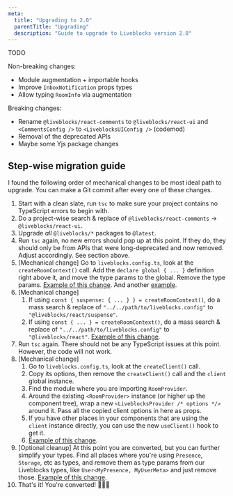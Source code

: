 ```yaml
---
meta:
  title: "Upgrading to 2.0"
  parentTitle: "Upgrading"
  description: "Guide to upgrade to Liveblocks version 2.0"
---
```


TODO

Non-breaking changes:

- Module augmentation + importable hooks
- Improve `InboxNotification` props types
- Allow typing `RoomInfo` via augmentation

Breaking changes:

- Rename `@liveblocks/react-comments` to `@liveblocks/react-ui` and
  `<CommentsConfig />` to `<LiveblocksUIConfig />` (codemod)
- Removal of the deprecated APIs
- Maybe some Yjs package changes

## Step-wise migration guide

I found the following order of mechanical changes to be most ideal path to upgrade. You can make a Git commit after every one of these changes.

1. Start with a clean slate, run `tsc` to make sure your project contains no TypeScript errors to begin with.
1. Do a project-wise search & replace of `@liveblocks/react-comments` → `@liveblocks/react-ui`.
1. Upgrade _all_ `@liveblocks/*` packages to `@latest`.
1. Run `tsc` again, no new errors should pop up at this point. If they do, they should only be from APIs that were long-deprecated and now removed. Adjust accordingly. See section above.
1. [Mechanical change] Go to `liveblocks.config.ts`, look at the `createRoomContext()` call. Add the `declare global { ... }` definition right above it, and move the type params to the global. Remove the type params. [Example of this change](https://github.com/liveblocks/liveblocks/commit/da750d4ac9e88d812c0fb612ce18f02920d65463). And another [example](https://github.com/liveblocks/liveblocks/commit/1c14e6e553463538d722b0b91baacc2aa4ff3267).
1. [Mechanical change]
   1. If using `const { suspense: { ... } } = createRoomContext()`, do a mass search & replace of `"../../path/to/liveblocks.config"` to `"@liveblocks/react/suspense"`.
   1. If using `const { ... } = createRoomContext()`, do a mass search & replace of `"../../path/to/liveblocks.config"` to `"@liveblocks/react"`. [Example of this change](https://github.com/liveblocks/liveblocks/commit/adc5692b072ef291082c2e1a22e77eb30c2b1667).
1. Run `tsc` again. There should not be any TypeScript issues at this point. However, the code will not work.
1. [Mechanical change]
   1. Go to `liveblocks.config.ts`, look at the `createClient()` call.
   1. Copy its options, then remove the `createClient()` call and the `client` global instance.
   1. Find the module where you are importing `RoomProvider`.
   1. Around the existing `<RoomProvider>` instance (or higher up the component tree), wrap a new `<LiveblocksProvider /* options */>` around it. Pass all the copied client options in here as props.
   1. If you have other places in your components that are using the `client` instance directly, you can use the new `useClient()` hook to get it.
   1. [Example of this change](https://github.com/liveblocks/liveblocks/commit/414f83c655ec5c5b5e045ab970423fb2ef79c50f).
1. [Optional cleanup] At this point you are converted, but you can further simplify your types. Find all places where you're using `Presence`, `Storage`, etc as types, and remove them as type params from our Liveblocks types, like `User<MyPresence, MyUserMeta>` and just remove those. [Example of this change](https://github.com/liveblocks/liveblocks/commit/d079a0056a792c15c752dcd581ee9cc264269b81).
1. That's it! You're converted! 🎉🎉🎉
